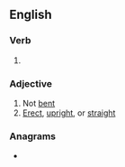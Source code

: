 ==English==

===Verb===
{{head|en|verb form}}

# {{en-past of|unbend}}

===Adjective===
{{en-adj}}
# Not [[bent]]
# [[erect|Erect]], [[upright]], or [[straight]]

===Anagrams===
* {{l|en|bunnet}}